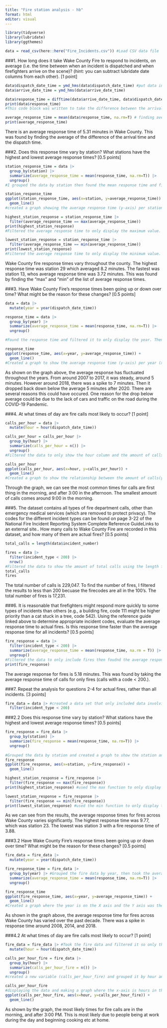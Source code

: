```yaml
---
title: "Fire station analysis - hb"
format: html
editor: visual
---
```


```r
library(tidyverse)
library(lubridate)
library(ggthemes)
```



```r
data = read_csv(here::here("Fire_Incidents.csv")) #Load CSV data file
```


###1. How long does it take Wake County Fire to respond to incidents, on average (i.e. the time between when an incident is dispatched and when firefighters arrive on the scene)? (hint: you can subtract lubridate date columns from each other). [1 point]
```r
data$dispatch_date_time = ymd_hms(data$dispatch_date_time) #put data into a format that is able to calculate average
data$arrive_date_time = ymd_hms(data$arrive_date_time)
```

```r
data$response_time = difftime(data$arrive_date_time, data$dispatch_date_time, units = "mins") #calculating the average reponse time
print(data$response_time)
#This code block was written to take the difference between the arrival and dispatch time and also set the unit to "minutes" making it easier to read when displayed. 
```

```r
average_response_time = mean(data$response_time, na.rm=T) # finding average response time 
print(average_response_time)
```

There is an average response time of 5.31 minutes in Wake County. This was found by finding the average of the difference of the arrival time and the dispatch time. 

###2. Does this response time vary by station? What stations have the highest and lowest average response times? [0.5 points]

```r
station_response_time = data |> 
  group_by(station) |>
  summarize(average_response_time = mean(response_time, na.rm=T)) |>
  ungroup()
#I grouped the data by station then found the mean response time and filtered out the NA values by putting the na.rm value to True. 
```

```r
station_response_time
ggplot(station_response_time, aes(x=station, y=average_response_time)) +
  geom_line()
#created a graph showing the average response time (y-axis) per station (x-axis).
```


``` r
highest_station_response = station_response_time |>
  filter(average_response_time == max(average_response_time))
print(highest_station_response)
#Filtered the average response time to only display the maximum value. 
```

``` r
lowest_station_response = station_response_time |>
  filter(average_response_time == min(average_response_time))
print(lowest_station_response)
#Filtered the average response time to only display the minimum value. 
```

Wake County fire response times vary throughout the county. The highest response time was station 29 which averaged 8.2 minutes. The fastest was station 13, whos average response time was 3.72 minutes. This was found by finding the "max" and "min" of the list of average response times. 

###3. Have Wake County Fire’s response times been going up or down over time? What might be the reason for these changes? [0.5 points]
```r
data = data |> 
  mutate(year = year(dispatch_date_time))

response_time = data |> 
  group_by(year) |>
  summarize(average_response_time = mean(response_time, na.rm=T)) |>
  ungroup()

#Found the response time and filtered it to only display the year. Then, I found the average response time based on the average response time per year. 

```

```r
response_time
ggplot(response_time, aes(x=year, y=average_response_time)) +
  geom_line()
#Created a graph to show the average response time (y-axis) per year (x-axis). 
```

As shown on the graph above, the average response has fluctuated throughout the years. From around 2007 to 2017, it was steady, around 5 minutes. However around 2018, there was a spike to 7 minutes. Then it dropped back down below the average 5 minutes after 2020. There are several reasons this could have occured. One reason for the drop below average could be due to the lack of cars and traffic on the road during the COVID-19 Pandemic. 

###4. At what times of day are fire calls most likely to occur? [1 point]
```r
calls_per_hour = data |> 
  mutate(hour = hour(dispatch_date_time))

calls_per_hour = calls_per_hour |> 
  group_by(hour) |>
  summarize(calls_per_hour = n()) |>
  ungroup()
#Filtered the data to only show the hour column and the amount of calls. This allowed me to summarize the data to show the amount of calls made per hour in the day. 


```

```r
calls_per_hour
ggplot(calls_per_hour, aes(x=hour, y=calls_per_hour)) +
  geom_line()
#Created a graph to show the relationship between the amount of calls(y-axis) per hour in the day(x-axis). 
```
Through the graph, we can see the most common times for calls are first thing in the morning, and after 3:00 in the afternoon. The smallest amount of calls comes around 9:00 in the morning. 

###5. The dataset contains all types of fire department calls, other than emergency medical services (which are removed to protect privacy). The codes for the different incident types can be found on page 3-22 of the National Fire Incident Reporting System Complete Reference GuideLinks to an external site.. How many calls to Wake County Fire are recorded in this dataset, and how many of them are actual fires? [0.5 points]
```r
total_calls = length(data$incident_number)

fires = data |> 
  filter(incident_type < 200) |> 
  nrow()
#Filtered the data to show the amount of total calls using the length function. Then, created a variable for the amount of calls that were related to fires (calls with incident type less than 200.)
total_calls
fires

```

The total number of calls is 229,047. To find the number of fires, I filtered the results to less than 200 becuase the firecodes are all in the 100's. The total number of fires is 17,231. 

###6. It is reasonable that firefighters might respond more quickly to some types of incidents than others (e.g., a building fire, code 111 might be higher priority than a cat stuck in a tree, code 542). Using the reference guide linked above to determine appropriate incident codes, evaluate the average response time to actual fires. Is this response time faster than the average response time for all incidents? [0.5 points]
```r
fire_response = data |> 
  filter(incident_type < 200) |> 
  summarize(average_response_time = mean(response_time, na.rm = T)) |>
  ungroup()
#Filtered the data to only include fires then foudnd the average response time of this data set. 
print(fire_response)

```

The average response for fires is 5.18 minutes. This was found by taking the average response time of calls for only fires (calls with a code < 200.).

###7. Repeat the analysis for questions 2-4 for actual fires, rather than all incidents. [3 points]
```r
fire_data = data |> #created a data set that only included data involving fires (calls with codes < 200.)
  filter(incident_type < 200)
```

###2.2 Does this response time vary by station? What stations have the highest and lowest average response times? [0.5 points]

```r
fire_response = fire_data |> 
  group_by(station) |>
  summarize(fire_response = mean(response_time, na.rm=T)) |>
  ungroup()
  
#Grouped the data by station and created a graph to show the station and the average fire response time. 
fire_response
ggplot(fire_response, aes(x=station, y=fire_response)) +
  geom_line()
```


``` r
highest_station_response = fire_response |>
  filter(fire_response == max(fire_response))
print(highest_station_response) #used the max function to only display the minimum time of the fire_reponse list of stations
```

``` r
lowest_station_response = fire_response |>
  filter(fire_response == min(fire_response))
print(lowest_station_response) #used the min function to only display the minimum time of the fire_reponse list of stations
```

As we can see from the results, the average response times for fires across Wake County varies significantly. The highest response time was 9.77, which was station 23. The lowest was station 3 with a fire response time of 3.88. 

###3.2 Have Wake County Fire’s response times been going up or down over time? What might be the reason for these changes? [0.5 points]

```r
fire_data = fire_data |> 
  mutate(year = year(dispatch_date_time))

fire_response_time = fire_data |> 
  group_by(year) |> #Grouped the fire data by year, then took the average response time per year. 
  summarize(average_response_time = mean(response_time, na.rm=T)) |>
  ungroup()

```

```r
fire_response_time
ggplot(fire_response_time, aes(x=year, y=average_response_time)) +
  geom_line() 
#Created a graph where the year is on the X axis and the Y axis was the average response time of each year. 
```

As shown in the graph above, the average response time for fires across Wake County has varied over the past decade. There was a spike in response time around 2008, 2014, and 2018. 

###4.2 At what times of day are fire calls most likely to occur? [1 point]
```r
fire_data = fire_data |> #Took the fire data and filtered it so only the number of calls was sorted accoridng to the dispatch time (hour). 
  mutate(hour = hour(dispatch_date_time))

calls_per_hour_fire = fire_data |> 
  group_by(hour) |>
  summarize(calls_per_hour_fire = n()) |>
  ungroup()
#created a new variable (calls_per_hour_fire) and grouped it by hour and counted the number of rows per hour. 
```

```r
calls_per_hour_fire
#displaying the data and making a graph where the x-axis is hours in the day and the y-axis is the number of calls per hour. 
ggplot(calls_per_hour_fire, aes(x=hour, y=calls_per_hour_fire)) +
  geom_line()
```
As shown by the graph, the most likely times for fire calls are in the morning, and after 3:00 PM. This is most likely due to people being at work during the day and beginning cooking etc at home. 





